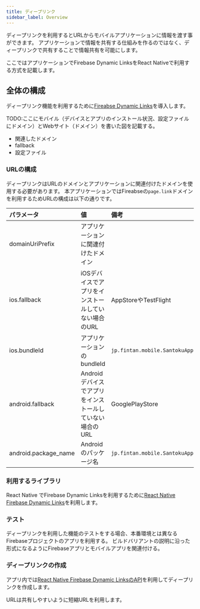 ```yaml
---
title: ディープリンク
sidebar_label: Overview
---
```


ディープリンクを利用するとURLからモバイルアプリケーションに情報を渡す事ができます。
アプリケーションで情報を共有する仕組みを作るのではなく、ディープリンクで共有することで情報共有を可能にします。

ここではアプリケーションでFirebase Dynamic LinksをReact Nativeで利用する方式を記載します。

## 全体の構成

ディープリンク機能を利用するために[Fireabse Dynamic Links](https://firebase.google.com/docs/dynamic-links)を導入します。

TODO:ここにモバイル（デバイスとアプリのインストール状況、設定ファイルにドメイン）とWebサイト（ドメイン）を書いた図を記載する。
 - 関連したドメイン
 - fallback
 - 設定ファイル

### URLの構成

ディープリンクはURLのドメインとアプリケーションに関連付けたドメインを使用する必要があります。
本アプリケーションではFireabseの`page.link`ドメインを利用するためURLの構成は以下の通りです。

|パラメータ|値|備考|
|:-------|:-|:--|
|domainUriPrefix|アプリケーションに関連付けたドメイン||
|ios.fallback|iOSデバイスでアプリをインストールしていない場合のURL|AppStoreやTestFlight|
|ios.bundleId|アプリケーションのbundleId|`jp.fintan.mobile.SantokuApp`|
|android.fallback|Androidデバイスでアプリをインストールしていない場合のURL|GooglePlayStore|
|android.package_name|Androidのパッケージ名|`jp.fintan.mobile.SantokuApp`|

### 利用するライブラリ

React Native でFirebase Dynamic Linksを利用するために[React Native Firebase Dynamic Links](https://rnfirebase.io/dynamic-links/usage)を利用します。

### テスト

ディープリンクを利用した機能のテストをする場合、本番環境とは異なるFirebaseプロジェクトのアプリを利用する。
ビルドバリアントの説明に沿った形式になるようにFirebaseアプリとモバイルアプリを関連付ける。

### ディープリンクの作成

アプリ内では[React Native Firebase Dynamic LinksのAPI](https://rnfirebase.io/dynamic-links/usage#create-a-link)を利用してディープリンクを作成します。

URLは共有しやすいように短縮URLを利用します。


